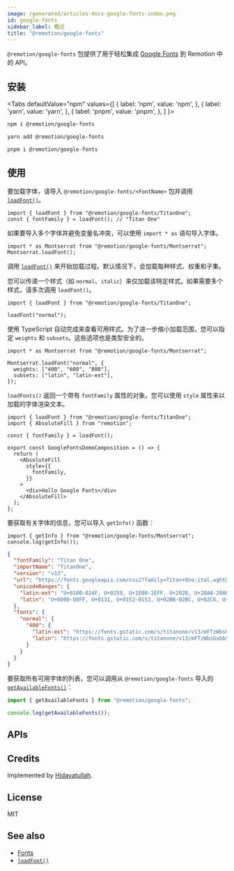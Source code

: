```yaml
---
image: /generated/articles-docs-google-fonts-index.png
id: google-fonts
sidebar_label: 概述
title: "@remotion/google-fonts"
---
```



`@remotion/google-fonts` 包提供了用于轻松集成 [Google Fonts](https://fonts.google.com/) 到 Remotion 中的 API。

## 安装

<Tabs
defaultValue="npm"
values={[
{ label: 'npm', value: 'npm', },
{ label: 'yarn', value: 'yarn', },
{ label: 'pnpm', value: 'pnpm', },
]
}>
<TabItem value="npm">

```bash
npm i @remotion/google-fonts
```

  </TabItem>

  <TabItem value="yarn">

```bash
yarn add @remotion/google-fonts
```

  </TabItem>

  <TabItem value="pnpm">

```bash
pnpm i @remotion/google-fonts
```

  </TabItem>
</Tabs>

## 使用

要加载字体，请导入 `@remotion/google-fonts/<FontName>` 包并调用 [`loadFont()`](/docs/google-fonts/load-font)。

```tsx twoslash title="加载所有字体样式"
import { loadFont } from "@remotion/google-fonts/TitanOne";
const { fontFamily } = loadFont(); // "Titan One"
```

如果要导入多个字体并避免变量名冲突，可以使用 `import * as` 语句导入字体。

```tsx twoslash title="范围 loadFont() 变量"
import * as Montserrat from "@remotion/google-fonts/Montserrat";
Montserrat.loadFont();
```

调用 [`loadFont()`](/docs/google-fonts/load-font) 来开始加载过程。默认情况下，会加载每种样式、权重和子集。

您可以传递一个样式（如 `normal`、`italic`）来仅加载该特定样式。如果需要多个样式，请多次调用 `loadFont()`。

```tsx twoslash title="仅加载一个样式"
import { loadFont } from "@remotion/google-fonts/TitanOne";

loadFont("normal");
```

使用 TypeScript 自动完成来查看可用样式。为了进一步缩小加载范围，您可以指定 `weights` 和 `subsets`。这些选项也是类型安全的。

```tsx twoslash title="加载特定样式并限制权重和子集"
import * as Montserrat from "@remotion/google-fonts/Montserrat";

Montserrat.loadFont("normal", {
  weights: ["400", "600", "800"],
  subsets: ["latin", "latin-ext"],
});
```

`loadFonts()` 返回一个带有 `fontFamily` 属性的对象。您可以使用 `style` 属性来以加载的字体渲染文本。

```tsx twoslash title="使用 fontFamily 属性"
import { loadFont } from "@remotion/google-fonts/TitanOne";
import { AbsoluteFill } from "remotion";

const { fontFamily } = loadFont();

export const GoogleFontsDemoComposition = () => {
  return (
    <AbsoluteFill
      style={{
        fontFamily,
      }}
    >
      <div>Hallo Google Fonts</div>
    </AbsoluteFill>
  );
};
```

要获取有关字体的信息，您可以导入 `getInfo()` 函数：

```tsx twoslash title="获取字体信息"
import { getInfo } from "@remotion/google-fonts/Montserrat";
console.log(getInfo());
```

```json title="info 对象的示例值"
{
  "fontFamily": "Titan One",
  "importName": "TitanOne",
  "version": "v13",
  "url": "https://fonts.googleapis.com/css2?family=Titan+One:ital,wght@0,400",
  "unicodeRanges": {
    "latin-ext": "U+0100-024F, U+0259, U+1E00-1EFF, U+2020, U+20A0-20AB, U+20AD-20CF, U+2113, U+2C60-2C7F, U+A720-A7FF",
    "latin": "U+0000-00FF, U+0131, U+0152-0153, U+02BB-02BC, U+02C6, U+02DA, U+02DC, U+2000-206F, U+2074, U+20AC, U+2122, U+2191, U+2193, U+2212, U+2215, U+FEFF, U+FFFD"
  },
  "fonts": {
    "normal": {
      "400": {
        "latin-ext": "https://fonts.gstatic.com/s/titanone/v13/mFTzWbsGxbbS_J5cQcjCmjgm6Es.woff2",
        "latin": "https://fonts.gstatic.com/s/titanone/v13/mFTzWbsGxbbS_J5cQcjClDgm.woff2"
      }
    }
  }
}
```

要获取所有可用字体的列表，您可以调用从 `@remotion/google-fonts` 导入的 [`getAvailableFonts()`](/docs/google-fonts/get-available-fonts)：

```ts twoslash
import { getAvailableFonts } from "@remotion/google-fonts";

console.log(getAvailableFonts());
```

## APIs

<TableOfContents />

## Credits

Implemented by [Hidayatullah](https://github.com/ayatkyo).

## License

MIT

## See also

- [Fonts](/docs/fonts)
- [`loadFont()`](/docs/google-fonts/load-font)
